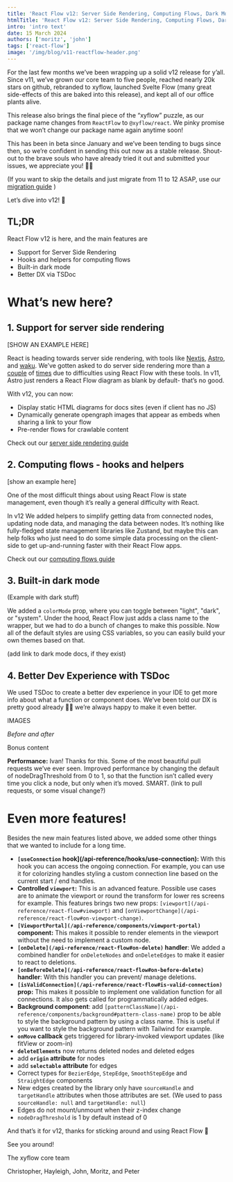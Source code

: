 ```yaml
---
title: 'React Flow v12: Server Side Rendering, Computing Flows, Dark Mode'
htmlTitle: 'React Flow v12: Server Side Rendering, Computing Flows, Dark Mode'
intro: 'intro text'
date: 15 March 2024
authors: ['moritz', 'john']
tags: ['react-flow']
image: '/img/blog/v11-reactflow-header.png'
---
```




<BlogPostLayout>

For the last few months we’ve been wrapping up a solid v12 release for y’all. Since v11, we’ve grown our core team to five people, reached nearly 20k stars on github, rebranded to xyflow, launched Svelte Flow (many great side-effects of this are baked into this release), and kept all of our office plants alive.

This release also brings the final piece of the “xyflow” puzzle, as our package name changes from `ReactFlow` to `@xyflow/react`. We pinky promise that we won’t change our package name again anytime soon!

This has been in beta since January and we’ve been tending to bugs since then, so we’re confident in sending this out now as a stable release. Shout-out to the brave souls who have already tried it out and submitted your issues, we appreciate you! 🙏🏻

(If you want to skip the details and just migrate from 11 to 12 ASAP, use our [migration guide](https://reactflow.dev/learn/troubleshooting/migrate-to-12) )

Let’s dive into v12! 🌊

## TL;DR

React Flow v12 is here, and the main features are

- Support for Server Side Rendering
- Hooks and helpers for computing flows
- Built-in dark mode
- Better DX via TSDoc

# What’s new here?

## 1. Support for server side rendering

[SHOW AN EXAMPLE HERE]

React is heading towards server side rendering, with tools like [Nextjs](https://nextjs.org/), [Astro](https://astro.build/), and [waku](https://waku.gg/). We’ve gotten asked to do server side rendering more than a [couple](https://github.com/xyflow/xyflow/issues/3168) of [times](https://github.com/xyflow/xyflow/issues/3384) due to difficulties using React Flow with these tools. In v11, Astro just renders a React Flow diagram as blank by default- that’s no good.

With v12, you can now:

- Display static HTML diagrams for docs sites (even if client has no JS)
- Dynamically generate opengraph images that appear as embeds when sharing a link to your flow
- Pre-render flows for crawlable content

Check out our [server side rendering guide](http://localhost:3002/learn/advanced-use/ssr-ssg-configuration)

## 2. Computing flows - hooks and helpers

[show an example here]

One of the most difficult things about using React Flow is state management, even though it’s really a general difficulty with React.

In v12 We added helpers to simplify getting data from connected nodes, updating node data, and managing the data between nodes. It’s nothing like fully-fledged state management libraries like Zustand, but maybe this can help folks who just need to do some simple data processing on the client-side to get up-and-running faster with their React Flow apps.

Check out our [computing flows guide](http://localhost:3002/learn/advanced-use/computing-flows)

## 3. Built-in dark mode

(Example with dark stuff)

We added a `colorMode` prop, where you can toggle between "light", "dark", or "system". Under the hood, React Flow just adds a class name to the wrapper, but we had to do a bunch of changes to make this possible. Now all of the default styles are using CSS variables, so you can easily build your own themes based on that.

(add link to dark mode docs, if they exist)

## 4. Better Dev Experience with TSDoc

We used TSDoc to create a better dev experience in your IDE to get more info about what a function or component does. We’ve been told our DX is pretty good already 💅🏻 we’re always happy to make it even better.

IMAGES

_Before and after_

Bonus content

**Performance:** Ivan! Thanks for this. Some of the most beautiful pull requests we’ve ever seen. Improved performance by changing the default of nodeDragThreshold from 0 to 1, so that the function isn’t called every time you click a node, but only when it’s moved. SMART. (link to pull requests, or some visual change?)

# Even more features!

Besides the new main features listed above, we added some other things that we wanted to include for a long time.

- **`[useConnection` hook](/api-reference/hooks/use-connection):** With this hook you can access the ongoing connection. For example, you can use it for colorizing handles styling a custom connection line based on the current start / end handles.
- **Controlled `viewport`:** This is an advanced feature. Possible use cases are to animate the viewport or round the transform for lower res screens for example. This features brings two new props: `[viewport](/api-reference/react-flow#viewport)` and `[onViewportChange](/api-reference/react-flow#on-viewport-change)`.
- **`[ViewportPortal](/api-reference/components/viewport-portal)` component:** This makes it possible to render elements in the viewport without the need to implement a custom node.
- **`[onDelete](/api-reference/react-flow#on-delete)` handler**: We added a combined handler for `onDeleteNodes` and `onDeleteEdges` to make it easier to react to deletions.
- **`[onBeforeDelete](/api-reference/react-flow#on-before-delete)` handler**: With this handler you can prevent/ manage deletions.
- **`[isValidConnection](/api-reference/react-flow#is-valid-connection)` prop:** This makes it possible to implement one validation function for all connections. It also gets called for programmatically added edges.
- **Background component**: add `[patternClassName](/api-reference/components/background#pattern-class-name)` prop to be able to style the background pattern by using a class name. This is useful if you want to style the background pattern with Tailwind for example.
- **`onMove` callback** gets triggered for library-invoked viewport updates (like fitView or zoom-in)
- **`deleteElements`** now returns deleted nodes and deleted edges
- add **`origin` attribute** for nodes
- add **`selectable` attribute** for edges
- Correct types for `BezierEdge`, `StepEdge`, `SmoothStepEdge` and `StraightEdge` components
- New edges created by the library only have `sourceHandle` and `targetHandle` attributes when those attributes are set. (We used to pass `sourceHandle: null` and `targetHandle: null`)
- Edges do not mount/unmount when their z-index change
- `nodeDragThreshold` is 1 by default instead of 0

And that’s it for v12, thanks for sticking around and using React Flow 🌻

See you around!

The xyflow core team

Christopher, Hayleigh, John, Moritz, and Peter

</BlogPostLayout>
